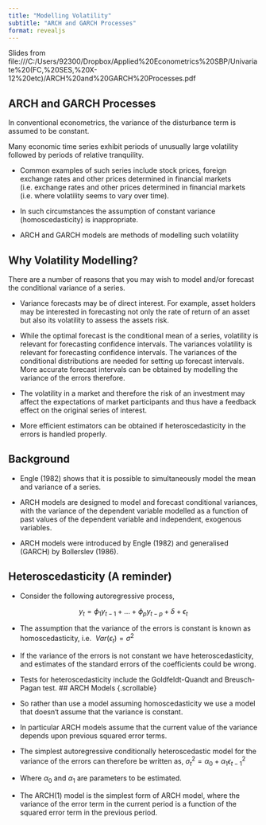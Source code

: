 ---
title: "Modelling Volatility"
subtitle: "ARCH and GARCH Processes"
format: revealjs
---
Slides from 
file:///C:/Users/92300/Dropbox/Applied%20Econometrics%20SBP/Univariate%20(FC,%20SES,%20X-12%20etc)/ARCH%20and%20GARCH%20Processes.pdf

## ARCH and GARCH Processes {.scrollable}

In conventional econometrics, the variance of the disturbance term is assumed to be constant.

Many economic time series exhibit periods of unusually large volatility followed by periods of relative tranquility.

-    Common examples of such series include stock prices, foreign exchange rates and other prices determined in financial markets (i.e. exchange rates and other prices determined in financial markets (i.e. where volatility seems to vary over time).

-   In such circumstances the assumption of constant variance (homoscedasticity) is inappropriate.

-   ARCH and GARCH models are methods of modelling such volatility

## Why Volatility Modelling? {.scrollable}

There are a number of reasons that you may wish to model and/or forecast the conditional variance of a series.

-    Variance forecasts may be of direct interest. For example, asset holders may be interested in forecasting not only the rate of return of an asset but also its volatility to assess the assets risk.

-    While the optimal forecast is the conditional mean of a series, volatility is relevant for forecasting confidence intervals. The variances volatility is relevant for forecasting confidence intervals. The variances of the conditional distributions are needed for setting up forecast intervals. More accurate forecast intervals can be obtained by modelling the variance of the errors therefore.

-    The volatility in a market and therefore the risk of an investment may affect the expectations of market participants and thus have a feedback effect on the original series of interest.

-    More efficient estimators can be obtained if heteroscedasticity in the errors is handled properly. 

## Background {.scrollable}

-  Engle (1982) shows that it is possible to simultaneously model the mean and variance of a series. 

-    ARCH models are designed to model and forecast conditional variances, with the variance of the dependent variable modelled as a function of past values of the dependent variable and independent, exogenous variables. 

-    ARCH models were introduced by Engle (1982) and generalised (GARCH) by Bollerslev (1986). 

## Heteroscedasticity (A reminder) {.scrollable}

-    Consider the following autoregressive process, 

$$y_t = \phi_1 y_{t-1} + ... + \phi_p y_{t-p} + \delta + \epsilon_t$$

-    The assumption that the variance of the errors is constant is known as homoscedasticity, i.e. 
$Var(\epsilon_t) = \sigma^2$ 

-    If the variance of the errors is not constant we have heteroscedasticity, and estimates of the standard errors of the coefficients could be wrong. 

-    Tests for heteroscedasticity include the Goldfeldt-Quandt and Breusch-Pagan test. 
## ARCH Models {.scrollable}

-   So rather than use a model assuming homoscedasticity we use a model that doesn‘t assume that the variance is constant. 

-   In particular ARCH models assume that the current value of the variance depends upon previous squared error terms. 

-   The simplest autoregressive conditionally heteroscedastic model for the variance of the errors can therefore be written as,
$\sigma^2_t = \alpha_0 + \alpha_1 \epsilon^2_{t-1}$ 

-   Where $\alpha_0$ and $\alpha_1$ are parameters to be estimated. 

-   The ARCH(1) model is the simplest form of ARCH model, where the variance of the error term in the current period is a function of the squared error term in the previous period. 

